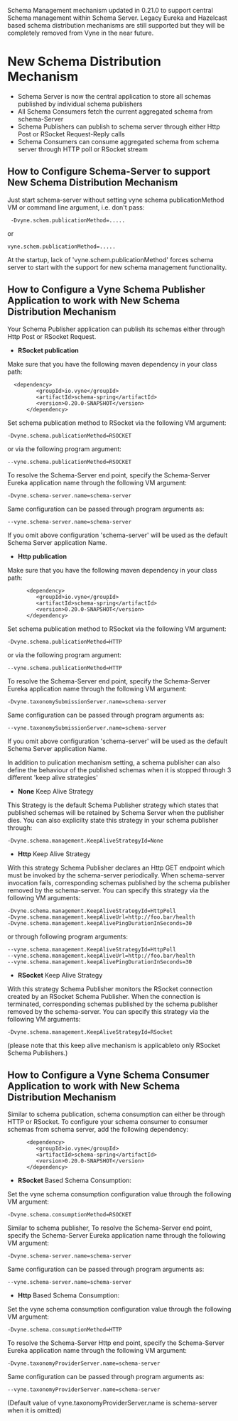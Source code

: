 Schema Management mechanism updated in 0.21.0 to support central Schema management within Schema Server. Legacy Eureka and Hazelcast based schema distribution mechanisms are still supported but
they will be completely removed from Vyne in the near future.

# New Schema Distribution Mechanism

- Schema Server is now the central application to store all schemas published by
individual schema publishers
- All Schema Consumers fetch the current aggregated schema from schema-Server
- Schema Publishers can publish to schema server through either Http Post or RSocket Request-Reply calls
- Schema Consumers can consume aggregated schema from schema server through HTTP poll or RSocket stream

## How to Configure Schema-Server to support New Schema Distribution Mechanism

Just start schema-server without setting vyne schema publicationMethod VM or command line argument, i.e. don't pass:

```
 -Dvyne.schem.publicationMethod=.....
```

or

```
vyne.schem.publicationMethod=.....
```

At the startup, lack of 'vyne.schem.publicationMethod' forces schema server to start with the support for new schema management functionality.


## How to Configure a Vyne Schema Publisher Application to work with New Schema Distribution Mechanism

Your Schema Publisher application can publish its schemas either through Http Post or RSocket Request.

* **RSocket publication**

Make sure that you have the following maven dependency in your class path:

```
  <dependency>
         <groupId>io.vyne</groupId>
         <artifactId>schema-spring</artifactId>
         <version>0.20.0-SNAPSHOT</version>
      </dependency>
```

Set schema publication method to RSocket via the following VM argument:

```
-Dvyne.schema.publicationMethod=RSOCKET
```

or via the following program argument:

```
--vyne.schema.publicationMethod=RSOCKET
```

To resolve the Schema-Server end point, specify the Schema-Server Eureka application name through the following VM  argument:

```
-Dvyne.schema-server.name=schema-server
```

Same configuration can be passed through program arguments as:

```
--vyne.schema-server.name=schema-server
```

If you omit above configuration 'schema-server' will be used as the default Schema Server application Name.

* **Http publication**

Make sure that you have the following maven dependency in your class path:

```
      <dependency>
         <groupId>io.vyne</groupId>
         <artifactId>schema-spring</artifactId>
         <version>0.20.0-SNAPSHOT</version>
      </dependency>
```

Set schema publication method to RSocket via the following VM argument:

```
-Dvyne.schema.publicationMethod=HTTP
```

or via the following program argument:

```
--vyne.schema.publicationMethod=HTTP
```

To resolve the Schema-Server end point, specify the Schema-Server Eureka application name through the following VM  argument:

```
-Dvyne.taxonomySubmissionServer.name=schema-server
```

Same configuration can be passed through program arguments as:

```
--vyne.taxonomySubmissionServer.name=schema-server
```

If you omit above configuration 'schema-server' will be used as the default Schema Server application Name.

In addition to pulication mechanism setting, a schema publisher can also define the behaviour of the published schemas when it is stopped through 3 different 'keep alive strategies'

* **None** Keep Alive Strategy

This Strategy is the default Schema Publisher strategy which states that published schemas will be retained by Schema Server when the publisher dies.
You can also explicilty state this strategy in your schema publisher through:

```
-Dvyne.schema.management.KeepAliveStrategyId=None
```

* **Http** Keep Alive Strategy

With this strategy Schema Publisher declares an Http GET endpoint which must be invoked by the schema-server periodically. When schema-server invocation fails, corresponding schemas published by the schema publisher removed by the schema-server.
You can specify this strategy via the following VM arguments:

```
-Dvyne.schema.management.KeepAliveStrategyId=HttpPoll
-Dvyne.schema.management.keepAliveUrl=http://foo.bar/health
-Dvyne.schema.management.keepAlivePingDurationInSeconds=30
```

or through following program arguments:

```
--vyne.schema.management.KeepAliveStrategyId=HttpPoll
--vyne.schema.management.keepAliveUrl=http://foo.bar/health
--vyne.schema.management.keepAlivePingDurationInSeconds=30
```

* **RSocket** Keep Alive Strategy

With this strategy Schema Publisher monitors the RSocket connection created by an RSocket Schema Publisher. When the connection is terminated, corresponding schemas published by the schema publisher removed by the schema-server.
You can specify this strategy via the following VM arguments:

```
-Dvyne.schema.management.KeepAliveStrategyId=RSocket
```

(please note that this keep alive mechanism is applicableto only RSocket Schema Publishers.)


## How to Configure a Vyne Schema Consumer Application to work with New Schema Distribution Mechanism

Similar to schema publication, schema consumption can either be through HTTP or RSocket. To configure your schema consumer to consumer schemas from schema server, add the following dependency:


```
      <dependency>
         <groupId>io.vyne</groupId>
         <artifactId>schema-spring</artifactId>
         <version>0.20.0-SNAPSHOT</version>
      </dependency>
```

* **RSocket** Based Schema Consumption:

Set the vyne schema consumption configuration value through the following VM argument:

```
-Dvyne.schema.consumptionMethod=RSOCKET
```

Similar to schema publisher, To resolve the Schema-Server end point, specify the Schema-Server Eureka application name through the following VM  argument:

```
-Dvyne.schema-server.name=schema-server
```

Same configuration can be passed through program arguments as:

```
--vyne.schema-server.name=schema-server
```

* **Http** Based Schema Consumption:

Set the vyne schema consumption configuration value through the following VM argument:

```
-Dvyne.schema.consumptionMethod=HTTP
```

To resolve the Schema-Server Http end point, specify the Schema-Server Eureka application name through the following VM  argument:

```
-Dvyne.taxonomyProviderServer.name=schema-server
```

Same configuration can be passed through program arguments as:

```
--vyne.taxonomyProviderServer.name=schema-server
```

(Default value of vyne.taxonomyProviderServer.name is schema-server when it is omitted)